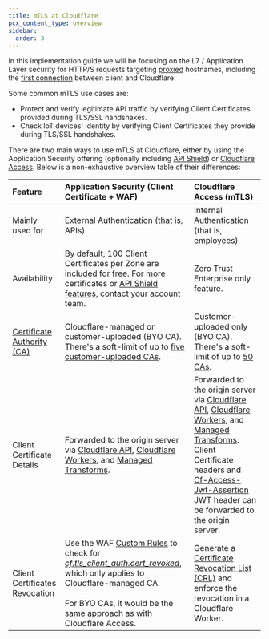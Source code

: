 ```yaml
---
title: mTLS at Cloudflare
pcx_content_type: overview
sidebar:
  order: 3
---
```


In this implementation guide we will be focusing on the L7 / Application Layer security for HTTP/S requests targeting [proxied](/dns/manage-dns-records/reference/proxied-dns-records/) hostnames, including the [first connection](/ssl/origin-configuration/ssl-modes/) between client and Cloudflare.

Some common mTLS use cases are:
- Protect and verify legitimate API traffic by verifying Client Certificates provided during TLS/SSL handshakes.
- Check IoT devices' identity by verifying Client Certificates they provide during TLS/SSL handshakes.

There are two main ways to use mTLS at Cloudflare, either by using the Application Security offering (optionally including [API Shield](/api-shield/)) or [Cloudflare Access](/cloudflare-one/policies/access/). Below is a non-exhaustive overview table of their differences:

| Feature | Application Security (Client Certificate \+ WAF) | Cloudflare Access (mTLS) |
| :---- | :---- | :---- |
| Mainly used for | External Authentication (that is, APIs) | Internal Authentication (that is, employees) |
| Availability | By default, 100 Client Certificates per Zone are included for free. For more certificates or [API Shield features](/api-shield/), contact your account team. | Zero Trust Enterprise only feature. |
| [Certificate Authority (CA)](/ssl/concepts/#certificate-authority-ca)  | Cloudflare-managed or customer-uploaded (BYO CA). There's a soft-limit of up to [five customer-uploaded CAs](/ssl/client-certificates/byo-ca/#availability). | Customer-uploaded only (BYO CA). There's a soft-limit of up to [50 CAs](/cloudflare-one/account-limits/#access). |
| Client Certificate Details | Forwarded to the origin server via [Cloudflare API](/ssl/client-certificates/enable-mtls/#cloudflare-api), [Cloudflare Workers](/ssl/client-certificates/enable-mtls/#cloudflare-workers), and [Managed Transforms](/ssl/client-certificates/enable-mtls/#managed-transforms). | Forwarded to the origin server via [Cloudflare API](/cloudflare-one/identity/devices/access-integrations/mutual-tls-authentication/#cloudflare-api), [Cloudflare Workers](/cloudflare-one/identity/devices/access-integrations/mutual-tls-authentication/#cloudflare-workers), and [Managed Transforms](/cloudflare-one/identity/devices/access-integrations/mutual-tls-authentication/#managed-transforms). Client Certificate headers and [Cf-Access-Jwt-Assertion](/cloudflare-one/identity/authorization-cookie/validating-json/) JWT header can be forwarded to the origin server. |
| Client Certificates Revocation | Use the WAF [Custom Rules](/waf/custom-rules/) to check for [*cf.tls\_client\_auth.cert\_revoked*](/ssl/client-certificates/revoke-client-certificate/), which only applies to Cloudflare-managed CA. <br /><br /> For BYO CAs, it would be the same approach as with Cloudflare Access. | Generate a [Certificate Revocation List (CRL)](/cloudflare-one/identity/devices/access-integrations/mutual-tls-authentication/#create-a-crl) and enforce the revocation in a Cloudflare Worker. |